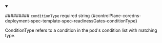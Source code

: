 
<details className="config-field" data-expandable="false" open>
<summary>

######### `conditionType` <span className="config-field-required" data-required="false">required</span> <span className="config-field-type">string</span> <span className="config-field-default"></span> <span className="config-field-enum"></span> {#controlPlane-coredns-deployment-spec-template-spec-readinessGates-conditionType}

ConditionType refers to a condition in the pod's condition list with matching type.

</summary>



</details>
